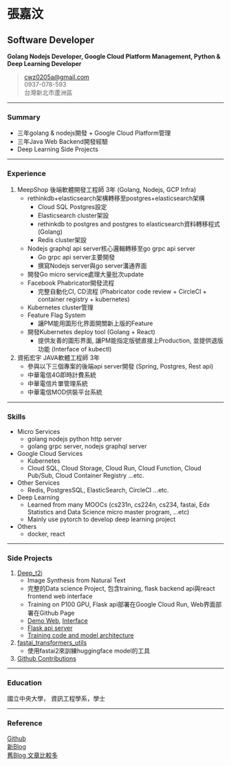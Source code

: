 # 張嘉汶
## Software Developer
**Golang Nodejs Developer, Google Cloud Platform Management, Python & Deep Learning Developer**
> [cwz0205a@gmail.com](mailto:cwz0205a@gmail.com)  
> 0937-078-593  
> 台灣新北市蘆洲區  

-----

### Summary
* 三年golang & nodejs開發 + Google Cloud Platform管理
* 三年Java Web Backend開發經驗
* Deep Learning Side Projects

-----

### Experience
1. MeepShop 後端軟體開發工程師 3年 (Golang, Nodejs, GCP Infra)
    + rethinkdb+elasticsearch架構轉移至postgres+elasticsearch架構
        - Cloud SQL Postgres設定
        - Elasticsearch cluster架設
        - rethinkdb to postgres and postgres to elasticsearch資料轉移程式 (Golang)
        - Redis cluster架設
    + Nodejs graphql api server核心邏輯轉移至go grpc api server
        - Go grpc api server主要開發
        - 撰寫Nodejs server與go server溝通界面
    + 開發Go micro service處理大量批次update
    + Facebook Phabricator開發流程
        - 完整自動化CI, CD流程 (Phabricator code review + CircleCI + container registry + kubernetes)
    + Kubernetes cluster管理
    + Feature Flag System
        - 讓PM能用圖形化界面開關新上版的Feature
    + 開發Kubernetes deploy tool (Golang + React)
        - 提供友善的圖形界面, 讓PM能指定版號直接上Production, 並提供退版功能 (Interface of kubectl)
2. 資拓宏宇 JAVA軟體工程師 3年
    + 參與以下三個專案的後端api server開發 (Spring, Postgres, Rest api)
    + 中華電信4G即時計費系統
    + 中華電信片單管理系統
    + 中華電信MOD供裝平台系統

-----

### Skills
* Micro Services
    + golang nodejs python http server
    + golang grpc server, nodejs graphql server
* Google Cloud Services
    + Kubernetes
    + Cloud SQL, Cloud Storage, Cloud Run, Cloud Function, Cloud Pub/Sub, Cloud Container Registry ...etc.
* Other Services
    + Redis, PostgresSQL, ElasticSearch, CircleCI ...etc.
* Deep Learning
    + Learned from many MOOCs (cs231n, cs224n, cs234, fastai, Edx Statistics and Data Science micro master program, ...etc)
    + Mainly use pytorch to develop deep learning project
* Others
    + docker, react

-----

### Side Projects
1. [Deep_t2i](https://github.com/cwza/deep_t2i)
    * Image Synthesis from Natural Text
    * 完整的Data science Project, 包含training, flask backend api與react frontend web interface
    * Training on P100 GPU, Flask api部署在Google Cloud Run, Web界面部署在Github Page
    * [Demo Web](https://github.com/cwza/deep_t2i_web), [Interface](https://cwza.github.io/deep_t2i_web/)
    * [Flask api server](https://github.com/cwza/deep_t2i/tree/master/server)
    * [Training code and model architecture](https://github.com/cwza/deep_t2i)
2. [fastai_transformers_utils](https://github.com/cwza/fastai_transformers_utils)
    * 使用fastai2來訓練huggingface model的工具
3. [Github Contributions](https://cwza.github.io/gatsby_blog/github_contribution)

-----

### Education
國立中央大學， 資訊工程學系，學士

-----

### Reference
[Github](https://github.com/cwza)  
[新Blog](https://gatsby-blog.cwza.vercel.app)  
[舊Blog 文章比較多](https://cwza.github.io/my_blog/)  
